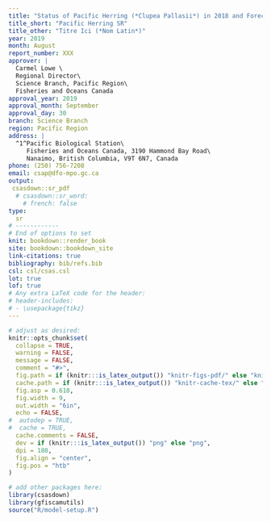 ```yaml
---
title: "Status of Pacific Herring (*Clupea Pallasii*) in 2018 and Forecast for 2019"
title_short: "Pacific Herring SR"
title_other: "Titre Ici (*Nom Latin*)"
year: 2019
month: August
report_number: XXX
approver: |
  Carmel Lowe \
  Regional Director\
  Science Branch, Pacific Region\
  Fisheries and Oceans Canada
approval_year: 2019
approval_month: September
approval_day: 30
branch: Science Branch
region: Pacific Region
address: |
  ^1^Pacific Biological Station\
     Fisheries and Oceans Canada, 3190 Hammond Bay Road\
     Nanaimo, British Columbia, V9T 6N7, Canada
phone: (250) 756-7208
email: csap@dfo-mpo.gc.ca
output:
 csasdown::sr_pdf
  # csasdown::sr_word:
    # french: false
type:
  sr
# ------------
# End of options to set
knit: bookdown::render_book
site: bookdown::bookdown_site
link-citations: true
bibliography: bib/refs.bib
csl: csl/csas.csl
lot: true
lof: true
# Any extra LaTeX code for the header:
# header-includes:
# - \usepackage{tikz}
---
```


```r
# adjust as desired:
knitr::opts_chunk$set(
  collapse = TRUE,
  warning = FALSE,
  message = FALSE,
  comment = "#>",
  fig.path = if (knitr:::is_latex_output()) "knitr-figs-pdf/" else "knitr-figs-docx/",
  cache.path = if (knitr:::is_latex_output()) "knitr-cache-tex/" else "knitr-cache-docx/",
  fig.asp = 0.618,
  fig.width = 9,
  out.width = "6in",
  echo = FALSE,
#  autodep = TRUE,
#  cache = TRUE,
  cache.comments = FALSE,
  dev = if (knitr:::is_latex_output()) "png" else "png",
  dpi = 180,
  fig.align = "center",
  fig.pos = "htb"
)
```

```r
# add other packages here:
library(csasdown)
library(gfiscamutils)
source("R/model-setup.R")
```
